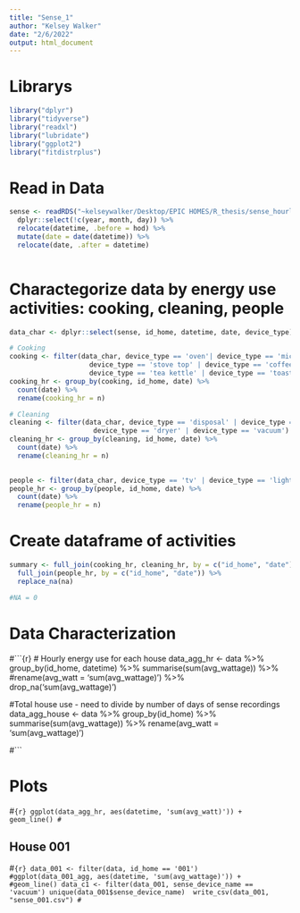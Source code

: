 ```yaml
---
title: "Sense_1"
author: "Kelsey Walker"
date: "2/6/2022"
output: html_document
---
```


# Librarys
```r
library("dplyr")
library("tidyverse")
library("readxl")
library("lubridate")
library("ggplot2")
library("fitdistrplus")
```

# Read in Data
```r
sense <- readRDS("~kelseywalker/Desktop/EPIC HOMES/R_thesis/sense_hourly.rds") %>%
  dplyr::select(!c(year, month, day)) %>%
  relocate(datetime, .before = hod) %>%
  mutate(date = date(datetime)) %>%
  relocate(date, .after = datetime)
  
```

# Charactegorize data by energy use activities: cooking, cleaning, people
```r
data_char <- dplyr::select(sense, id_home, datetime, date, device_type) #%>% #select columns of interest

# Cooking
cooking <- filter(data_char, device_type == 'oven'| device_type == 'microwave' |   
                    device_type == 'stove top' | device_type == 'coffee maker' | 
                    device_type == 'tea kettle' | device_type == 'toaster oven')
cooking_hr <- group_by(cooking, id_home, date) %>%
  count(date) %>%
  rename(cooking_hr = n)

# Cleaning
cleaning <- filter(data_char, device_type == 'disposal' | device_type == 'washer' | 
                     device_type == 'dryer' | device_type == 'vacuum')
cleaning_hr <- group_by(cleaning, id_home, date) %>%
  count(date) %>%
  rename(cleaning_hr = n)

    
people <- filter(data_char, device_type == 'tv' | device_type == 'light' | device_type =='tv/monitor')
people_hr <- group_by(people, id_home, date) %>%
  count(date) %>%
  rename(people_hr = n)
```

# Create dataframe of activities
```r
summary <- full_join(cooking_hr, cleaning_hr, by = c("id_home", "date")) %>%
  full_join(people_hr, by = c("id_home", "date")) %>%
  replace_na(na)

#NA = 0
```




# Data Characterization
#```{r}
# Hourly energy use for each house
data_agg_hr <- data %>%
  group_by(id_home, datetime) %>%
  summarise(sum(avg_wattage)) %>%
  #rename(avg_watt = 'sum(avg_wattage)') %>%
  drop_na('sum(avg_wattage)')

#Total house use - need to divide by number of days of sense recordings
data_agg_house <- data %>%
  group_by(id_home) %>%
  summarise(sum(avg_wattage)) %>%
  rename(avg_watt = 'sum(avg_wattage)')
  
#```

# Plots
#```{r}
ggplot(data_agg_hr, aes(datetime, 'sum(avg_watt)')) +
  geom_line()
#```

## House 001
#```{r}
data_001 <- filter(data, id_home == '001')
  #ggplot(data_001_agg, aes(datetime, 'sum(avg_wattage)')) +
           #geom_line()
data_c1 <- filter(data_001, sense_device_name == 'vacuum')
unique(data_001$sense_device_name)
 write_csv(data_001, "sense_001.csv")
#```

